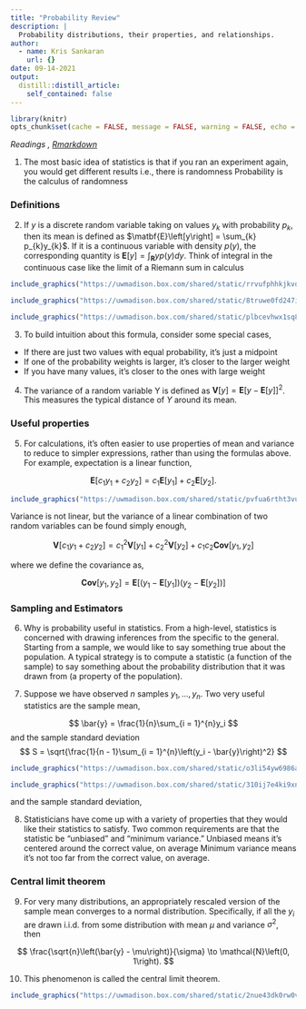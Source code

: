 ```yaml
---
title: "Probability Review"
description: |
  Probability distributions, their properties, and relationships.
author:
  - name: Kris Sankaran
    url: {}
date: 09-14-2021
output:
  distill::distill_article:
    self_contained: false
---
```


```r
library(knitr)
opts_chunk$set(cache = FALSE, message = FALSE, warning = FALSE, echo = TRUE)
```

_Readings [](), [Rmarkdown]()_

1. The most basic idea of statistics is that if you ran an experiment again, you
would get different results i.e., there is randomness Probability is the
calculus of randomness

### Definitions

2. If $y$ is a discrete random variable taking on values $y_{k}$ with
probability $p_{k}$, then its mean is defined as $\matbf{E}\left[y\right] =
\sum_{k} p_{k}y_{k}$. If it is a continuous variable with density
$p\left(y\right)$, the corresponding quantity is $\mathbf{E}\left[y\right] =
\int_{\mathbf{R}} y p\left(y) dy$. Think of integral in the continuous case like
the limit of a Riemann sum in calculus

```r
include_graphics("https://uwmadison.box.com/shared/static/rrvufphhkjkvqjkwgvu4pj712hn9tigt.png")
```

```r
include_graphics("https://uwmadison.box.com/shared/static/8truwe0fd247iuq7m5p56f2ylx4nmewn.png")
```

```r
include_graphics("https://uwmadison.box.com/shared/static/plbcevhwx1sq8f9rzvn1vdwr7x70syk5.png")
```

3. To build intuition about this formula, consider some special cases, 

* If there are just two values with equal probability, it’s just a midpoint
* If one of the probability weights is larger, it’s closer to the larger weight
* If you have many values, it’s closer to the ones with large weight


4. The variance of a random variable Y is defined as $\mathbf{V}\left[y\right] =
\mathbf{E}\left[y - \mathbf{E}\left[y\right]\right]^2$. This measures the
typical distance of $Y$ around its mean.

### Useful properties

5. For calculations, it’s often easier to use properties of mean and variance to
reduce to simpler expressions, rather than using the formulas above. For
example, expectation is a linear function,

$$
\mathbf{E}\left[c_{1}y_{1} + c_{2}y_{2}\right] = c_{1}\mathbf{E}\left[y_{1}\right] + c_{2}\mathbf{E}\left[y_{2}\right].
$$

```r
include_graphics("https://uwmadison.box.com/shared/static/pvfua6rtht3vubmz50yi3xry02t2elo3.png")
```

Variance is not linear, but the variance of a linear combination of two
random variables can be found simply enough,

$$
\mathbf{V}\left[c_1 y_1 + c_2 y_2\right] = c_1^2 \mathbf{V}\left[y_1\right] + 
  c_2^2 \mathbf{V}\left[y_2\right] +
  c_1 c_2 \textbf{Cov}\left[y_1, y_2\right]
$$


where we define the covariance as,

$$
\textbf{Cov}\left[y_1, y_2\right] = \mathbf{E}\left[\left(y_1 - \mathbf{E}\left[y_1\right]\right)\left(
y_2 - \mathbf{E}\left[y_2\right]\right)\right]
$$

### Sampling and Estimators

6. Why is probability useful in statistics. From a high-level, statistics is
concerned with drawing inferences from the specific to the general. Starting
from a sample, we would like to say something true about the population. A
typical strategy is to compute a statistic (a function of the sample) to say
something about the probability distribution that it was drawn from (a property
of the population).

7. Suppose we have observed $n$ samples $y_{1}, \dots, y_{n}$. Two very useful
statistics are the sample mean, 

$$
\bar{y} = \frac{1}{n}\sum_{i = 1}^{n}y_i
$$ 
and the sample standard deviation
$$
S = \sqrt{\frac{1}{n - 1}\sum_{i = 1}^{n}\left(y_i - \bar{y}\right)^2}
$$ 

```r
include_graphics("https://uwmadison.box.com/shared/static/o3li54yw6986aurviiljfmgmrmuh5wms.png")
```

```r
include_graphics("https://uwmadison.box.com/shared/static/310ij7e4ki9xnn4doe191hks8k6h3o9z.png")
```

and the sample standard deviation,

8. Statisticians have come up with a variety of properties that they would like
their statistics to satisfy. Two common requirements are that the statistic be
"unbiased" and "minimum variance." Unbiased means it’s centered around the
correct value, on average Minimum variance means it’s not too far from the
correct value, on average.

### Central limit theorem

9. For very many distributions, an appropriately rescaled version of the sample
mean converges to a normal distribution. Specifically, if all the $y_i$ are
drawn i.i.d. from some distribution with mean $\mu$ and variance $\sigma^2$,
then

$$
\frac{\sqrt{n}\left(\bar{y} - \mu\right)}{\sigma} \to \mathcal{N}\left(0, 1\right).
$$

10. This phenomenon is called the central limit theorem.

```r
include_graphics("https://uwmadison.box.com/shared/static/2nue43dk0rw0v25swmbd552qk1bz1jze.png")
```
